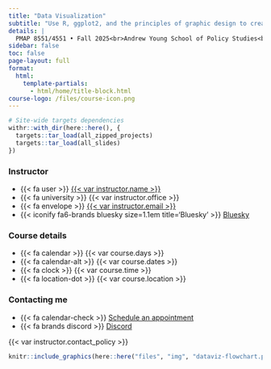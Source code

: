 ```yaml
---
title: "Data Visualization"
subtitle: "Use R, ggplot2, and the principles of graphic design to create beautiful and truthful visualizations of data"
details: |
  PMAP 8551/4551 • Fall 2025<br>Andrew Young School of Policy Studies<br>Georgia State University
sidebar: false
toc: false
page-layout: full
format:
  html:
    template-partials:
      - html/home/title-block.html
course-logo: /files/course-icon.png
---
```


```r
# Site-wide targets dependencies
withr::with_dir(here::here(), {
  targets::tar_load(all_zipped_projects)
  targets::tar_load(all_slides)
})
```

::: {.home}

:::: {.grid .course-details}

::: {.g-col-12 .g-col-sm-6 .g-col-md-4}
### Instructor

- [{{< fa user >}}]{.fa-li} [{{< var instructor.name >}}]({{< var instructor.url >}})
- [{{< fa university >}}]{.fa-li} {{< var instructor.office >}}
- [{{< fa envelope >}}]{.fa-li} <a href='mailto:{{< var instructor.email >}}'>{{< var instructor.email >}}</a>
- [{{< iconify fa6-brands bluesky size=1.1em title='Bluesky' >}}]{.fa-li} [Bluesky]({{< var instructor.bluesky >}})
:::

::: {.g-col-12 .g-col-sm-6 .g-col-md-4}
### Course details

- [{{< fa calendar >}}]{.fa-li} {{< var course.days >}}
- [{{< fa calendar-alt >}}]{.fa-li} {{< var course.dates >}}
- [{{< fa clock >}}]{.fa-li} {{< var course.time >}}
- [{{< fa location-dot >}}]{.fa-li} {{< var course.location >}}
:::

::: {.g-col-12 .g-col-md-4 .contact-policy}
### Contacting me

- [{{< fa calendar-check >}}]{.fa-li} [Schedule an appointment]({{< var instructor.appointment_url >}})
- [{{< fa brands discord >}}]{.fa-li} [Discord]({{< var course.discord >}})

{{< var instructor.contact_policy >}}
:::

::::

```r
knitr::include_graphics(here::here("files", "img", "dataviz-flowchart.png"), error = FALSE)
```

:::
